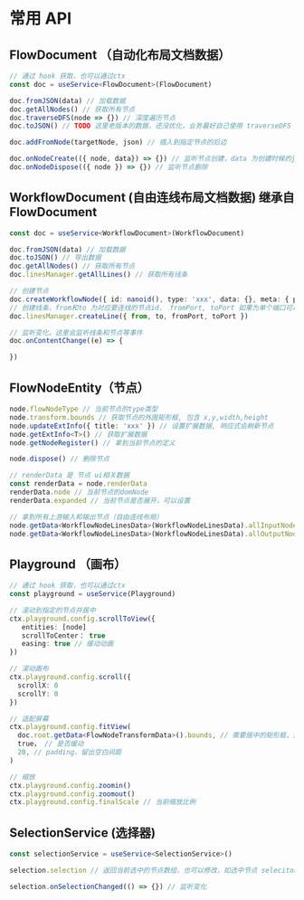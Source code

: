 # 常用 API

## FlowDocument （自动化布局文档数据）

```ts
// 通过 hook 获取，也可以通过ctx
const doc = useService<FlowDocument>(FlowDocument)

doc.fromJSON(data) // 加载数据
doc.getAllNodes() // 获取所有节点
doc.traverseDFS(node => {}) // 深度遍历节点
doc.toJSON() // TODO 这里老版本的数据，还没优化，业务最好自己使用 traverseDFS 实现 json 转换

doc.addFromNode(targetNode, json) // 插入到指定节点的后边

doc.onNodeCreate(({ node, data}) => {}) // 监听节点创建，data 为创建时候的json数据
doc.onNodeDispose(({ node }) => {}) // 监听节点删除
```

## WorkflowDocument (自由连线布局文档数据) 继承自 FlowDocument

```ts
const doc = useService<WorkflowDocument>(WorkflowDocument)

doc.fromJSON(data) // 加载数据
doc.toJSON() // 导出数据
doc.getAllNodes() // 获取所有节点
doc.linesManager.getAllLines() // 获取所有线条

// 创建节点
doc.createWorkflowNode({ id: nanoid(), type: 'xxx', data: {}, meta: { position: { x: 0, y: 0 } } })
// 创建线条，from和to 为对应要连线的节点id， fromPort, toPort 如果为单个端口可以不指定
doc.linesManager.createLine({ from, to, fromPort, toPort })

// 监听变化，这里会监听线条和节点等事件
doc.onContentChange((e) => {

})
```

## FlowNodeEntity（节点）

```ts
node.flowNodeType // 当前节点的type类型
node.transform.bounds // 获取节点的外围矩形框, 包含 x,y,width,height
node.updateExtInfo({ title: 'xxx' }) // 设置扩展数据, 响应式会刷新节点
node.getExtInfo<T>() // 获取扩展数据
node.getNodeRegister() // 拿到当前节点的定义

node.dispose() // 删除节点

// renderData 是 节点 ui相关数据
const renderData = node.renderData
renderData.node // 当前节点的domNode
renderData.expanded // 当前节点是否展开，可以设置

// 拿到所有上游输入和输出节点（自由连线布局）
node.getData<WorkflowNodeLinesData>(WorkflowNodeLinesData).allInputNodes
node.getData<WorkflowNodeLinesData>(WorkflowNodeLinesData).allOutputNodes
```

## Playground （画布）

```ts
// 通过 hook 获取，也可以通过ctx
const playground = useService(Playground)

// 滚动到指定的节点并居中
ctx.playground.config.scrollToView({
   entities: [node]
   scrollToCenter： true
   easing: true // 缓动动画
})

// 滚动画布
ctx.playground.config.scroll({
  scrollX: 0
  scrollY: 0
})

// 适配屏幕
ctx.playground.config.fitView(
  doc.root.getData<FlowNodeTransformData>().bounds, // 需要居中的矩形框，这里拿节点根节点的大小代表最大的框
  true， // 是否缓动
  20, // padding，留出空白间距
)

// 缩放
ctx.playground.config.zoomin()
ctx.playground.config.zoomout()
ctx.playground.config.finalScale // 当前缩放比例
```

## SelectionService (选择器)

```ts
const selectionService = useService<SelectionService>()

selection.selection // 返回当前选中的节点数组，也可以修改，如选中节点 seleciton.selection = [node]

selection.onSelectionChanged(() => {}) // 监听变化
```

